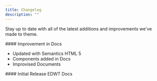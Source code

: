 ```yaml
---
title: Changelog
description: ""
---
```



Stay up to date with all of the latest additions and improvements we've made to theme.

<Changelog version="v1.0.1" date="08.10.2023">
  #### Improvement in Docs

  <ul>
    <li>Updated with Semantics HTML 5</li>
    <li>Components added in Docs</li>
    <li>Improvised Documents</li>
  </ul>
</Changelog>

<Changelog tag="true" version="v1.0.0" date="08.10.2023">
  #### Initial Release EDWT Docs
</Changelog>
